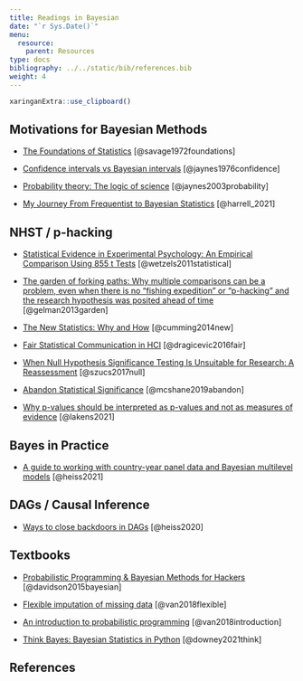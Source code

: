 ```yaml
---
title: Readings in Bayesian
date: "`r Sys.Date()`"
menu:
  resource:
    parent: Resources
type: docs
bibliography: ../../static/bib/references.bib
weight: 4
---
```


```r
xaringanExtra::use_clipboard()
```

## Motivations for Bayesian Methods

- <i class="fas fa-book"></i> [The Foundations of Statistics](https://www.gwern.net/docs/statistics/decision/1972-savage-foundationsofstatistics.pdf) [@savage1972foundations]

- <i class="fas fa-newspaper"></i> [Confidence intervals vs Bayesian intervals](https://bayes.wustl.edu/etj/articles/confidence.pdf) [@jaynes1976confidence]

- <i class="fas fa-book"></i> [Probability theory: The logic of science](https://bayes.wustl.edu/etj/prob/book.pdf) [@jaynes2003probability]

- <i class="fas fa-blog"></i> [My Journey From Frequentist to Bayesian Statistics](https://www.fharrell.com/post/journey/) [@harrell_2021]

## NHST / p-hacking


- <i class="fas fa-newspaper"></i> [Statistical Evidence in Experimental Psychology: An Empirical Comparison Using 855 t Tests](https://journals.sagepub.com/doi/abs/10.1177/1745691611406923?journalCode=ppsa) [@wetzels2011statistical]

- <i class="fas fa-newspaper"></i> [The garden of forking paths: Why multiple comparisons can be a problem, even when there is no “fishing expedition” or “p-hacking” and the research hypothesis was posited ahead of time](http://www.stat.columbia.edu/~gelman/research/unpublished/p_hacking.pdf) [@gelman2013garden]

- <i class="fas fa-newspaper"></i> [The New Statistics: Why and How](https://journals.sagepub.com/doi/10.1177/0956797613504966) [@cumming2014new]

- <i class="fas fa-newspaper"></i> [Fair Statistical Communication in HCI](https://hal.inria.fr/hal-01377894/document) [@dragicevic2016fair]

- <i class="fas fa-newspaper"></i> [When Null Hypothesis Significance Testing Is Unsuitable for Research: A Reassessment](https://www.frontiersin.org/articles/10.3389/fnhum.2017.00390/full) [@szucs2017null]

- <i class="fas fa-newspaper"></i> [Abandon Statistical Significance](https://www.tandfonline.com/doi/pdf/10.1080/00031305.2018.1527253) [@mcshane2019abandon]

- <i class="fas fa-blog"></i> [Why p-values should be interpreted as p-values and not as measures of evidence](http://daniellakens.blogspot.com/2021/11/why-p-values-should-be-interpreted-as-p.html) [@lakens2021]

## Bayes in Practice

- <i class="fas fa-blog"></i> [A guide to working with country-year panel data and Bayesian multilevel models](https://www.andrewheiss.com/blog/2021/12/01/multilevel-models-panel-data-guide/) [@heiss2021]

## DAGs / Causal Inference

- <i class="fas fa-blog"></i> [Ways to close backdoors in DAGs](https://www.andrewheiss.com/blog/2020/02/25/closing-backdoors-dags/) [@heiss2020]

## Textbooks

- <i class="fas fa-book"></i> [Probabilistic Programming & Bayesian Methods for Hackers](http://camdavidsonpilon.github.io/Probabilistic-Programming-and-Bayesian-Methods-for-Hackers/) [@davidson2015bayesian]

- <i class="fas fa-book"></i> [Flexible imputation of missing data](https://stefvanbuuren.name/fimd/) [@van2018flexible]

- <i class="fas fa-book"></i> [An introduction to probabilistic programming](https://arxiv.org/pdf/1809.10756.pdf) [@van2018introduction]

- <i class="fas fa-book"></i> [Think Bayes: Bayesian Statistics in Python](http://allendowney.github.io/ThinkBayes2/) [@downey2021think]



## References
